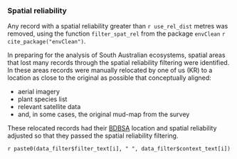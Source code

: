 ### Spatial reliability

Any record with a spatial reliability greater than `r use_rel_dist` metres was removed, using the function `filter_spat_rel` from the package `envClean` `r cite_package("envClean")`.

In preparing for the analysis of South Australian ecosystems, spatial areas that lost many records through the spatial reliability filtering were identified. In these areas records were manually relocated by one of us (KR) to a location as close to the original as possible that conceptually aligned:

* aerial imagery
* plant species list
* relevant satellite data
* and, in some cases, the original mud-map from the survey

These relocated records had their [BDBSA](#bdbsa) location and spatial reliability adjusted so that they passed the spatial reliability filtering.

`r paste0(data_filter$filter_text[i], " ", data_filter$context_text[i])`

<br>
